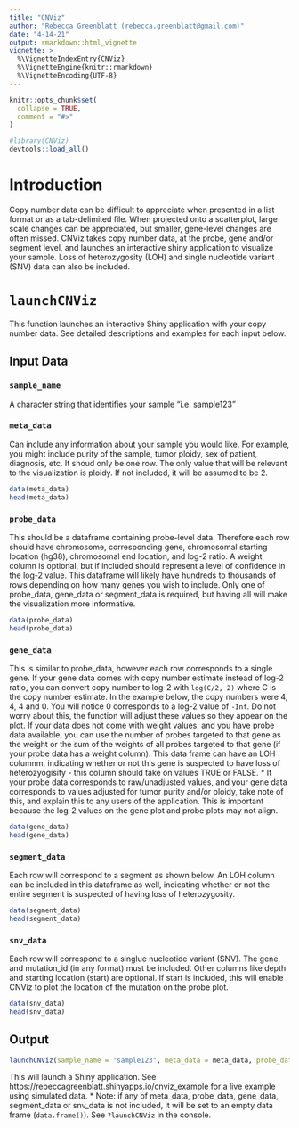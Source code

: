 ```yaml
---
title: "CNViz"
author: "Rebecca Greenblatt (rebecca.greenblatt@gmail.com)"
date: "4-14-21"
output: rmarkdown::html_vignette
vignette: >
  %\VignetteIndexEntry{CNViz}
  %\VignetteEngine{knitr::rmarkdown}
  %\VignetteEncoding{UTF-8}
---
```


```r
knitr::opts_chunk$set(
  collapse = TRUE,
  comment = "#>"
)
```

```r
#library(CNViz)
devtools::load_all()
```

# Introduction
Copy number data can be difficult to appreciate when presented in a list format or as a tab-delimited file. When projected onto a scatterplot, large scale changes can be appreciated, but smaller, gene-level changes are often missed. CNViz takes copy number data, at the probe, gene and/or segment level, and launches an interactive shiny application to visualize your sample. Loss of heterozygosity (LOH) and single nucleotide variant (SNV) data can also be included. 

# `launchCNViz`
This function launches an interactive Shiny application with your copy number data. See detailed descriptions and examples for each input below. 

## Input Data
### `sample_name` 
A character string that identifies your sample "i.e. sample123"

### `meta_data`
Can include any information about your sample you would like. For example, you might include purity of the sample, tumor ploidy, sex of patient, diagnosis, etc. It shoud only be one row. The only value that will be relevant to the visualization is ploidy. If not included, it will be assumed to be 2. 

```r
data(meta_data)
head(meta_data)
```

### `probe_data`
This should be a dataframe containing probe-level data. Therefore each row should have chromosome, corresponding gene, chromosomal starting location (hg38), chromosomal end location, and log-2 ratio. A weight column is optional, but if included should represent a level of confidence in the log-2 value. This dataframe will likely have hundreds to thousands of rows depending on how many genes you wish to include. Only one of probe_data, gene_data or segment_data is required, but having all will make the visualization more informative. 
```r
data(probe_data)
head(probe_data)
```

### `gene_data`
This is similar to probe_data, however each row corresponds to a single gene. If your gene data comes with copy number estimate instead of log-2 ratio, you can convert copy number to log-2 with `log(C/2, 2)` where C is the copy number estimate. In the example below, the copy numbers were 4, 4, 4 and 0. You will notice 0 corresponds to a log-2 value of `-Inf`. Do not worry about this, the function will adjust these values so they appear on the plot. If your data does not come with weight values, and you have probe data available, you can use the number of probes targeted to that gene as the weight or the sum of the weights of all probes targeted to that gene (if your probe data has a weight column). This data frame can have an LOH columnm, indicating whether or not this gene is suspected to have loss of heterozyogisity - this column should take on values TRUE or FALSE.
* If your probe data corresponds to raw/unadjusted values, and your gene data corresponds to values adjusted for tumor purity and/or ploidy, take note of this, and explain this to any users of the application. This is important because the log-2 values on the gene plot and probe plots may not align.
    
```r
data(gene_data)
head(gene_data)
```

### `segment_data`
Each row will correspond to a segment as shown below. An LOH column can be included in this dataframe as well, indicating whether or not the entire segment is suspected of having loss of heterozygosity.
```r
data(segment_data)
head(segment_data)
```

### `snv_data`
Each row will correspond to a singlue nucleotide variant (SNV). The gene, and mutation_id (in any format) must be included. Other columns like depth and starting location (start) are optional. If start is included, this will enable CNViz to plot the location of the mutation on the probe plot. 
```r
data(snv_data)
head(snv_data)
```

## Output
```r
launchCNViz(sample_name = "sample123", meta_data = meta_data, probe_data = probe_data, gene_data = gene_data, segment_data = segment_data, snv_data = snv_data)
```
This will launch a Shiny application. See https://rebeccagreenblatt.shinyapps.io/cnviz_example for a live example using simulated data. 
* Note: if any of meta_data, probe_data, gene_data, segment_data or snv_data is not included, it will be set to an empty data frame (`data.frame()`). See `?launchCNViz` in the console. 
















